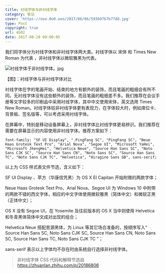 ```yaml
---
title: 衬线字体与非衬线字体
category: 笔记
cover: 'https://ooo.0o0.ooo/2017/06/06/593697b7b77d8.jpg'
type: Post
copyright: true
url: 4b02
date: 2017-08-20 00:00:05
---
```

我们将字体分为衬线字体和非衬线字体两大类。衬线字体以 宋体 和 Times New Roman 为代表 ，非衬线字体以微软雅黑为代表。

![衬线字体于非衬线字体。jpg](https://ooo.0o0.ooo/2017/06/06/593697b7b77d8.jpg)

【图】：衬线字体与非衬线字体对比

衬线字体在字的笔画开始、结束的地方有额外的装饰，而且笔画的粗细会有所不同。无衬线字体没有这些额外的装饰，而且笔画的粗细差不多。我们推荐在会议手册等文字较多的印刷品中采用衬线字体，其中中文使用宋体，英文选用 Times New Roman。衬线字体较非衬线字体更有表现力，在字体较大时，例如席位卡、背景板、签名版等，可以考虑采用衬线字体。

在屏幕中，特别是移动设备屏幕上，非衬线字体比衬线字体更易辨识。我们推荐在需要在屏幕显示的内容使用非衬线字体。推荐方案如下：

```
font-family: "SF UI Display", ".PingFang SC", "PingFang SC", "Neue Haas Grotesk Text Pro", "Arial Nova", "Segoe UI", "Microsoft YaHei", "Microsoft JhengHei", "Helvetica Neue", "Source Han Sans SC", "Noto Sans CJK SC", "Source Han Sans CN", "Noto Sans SC", "Source Han Sans TC", "Noto Sans CJK TC", "Helvetica", "Hiragino Sans GB", sans-serif;
```

以上为 CSS 样式表文件节选，含义如下：

SF UI Display 、苹方（华康信凭黑）为 OS X El Capitan 开始附赠的两款字体；

Neue Haas Grotesk Text Pro、Arial Nova、Segoe UI 为 Windows 10 中附带的两款不错的西文字体，相应的中文字体使用微软雅黑（简体中文）和微软正黑（正体中文）；

OS X 没有 Segoe UI，在 Yosemite 及往前版本的 OS X 当中则使用 Helvetica 和冬青黑体简体中文成对出现的组合；

Helvetica Neue 搭配思源黑体，为 Linux 等其它场合准备的，按顺序写入“ Source Han Sans SC, Noto Sans CJK SC, Source Han Sans CN, Noto Sans SC, Source Han Sans TC, Noto Sans CJK TC ”；

sans-serif 表示以上字体均不存在时由系统自行选择非衬线字体。

> 非衬线字体 CSS 代码和解释节选自 https://zhuanlan.zhihu.com/p/20186806